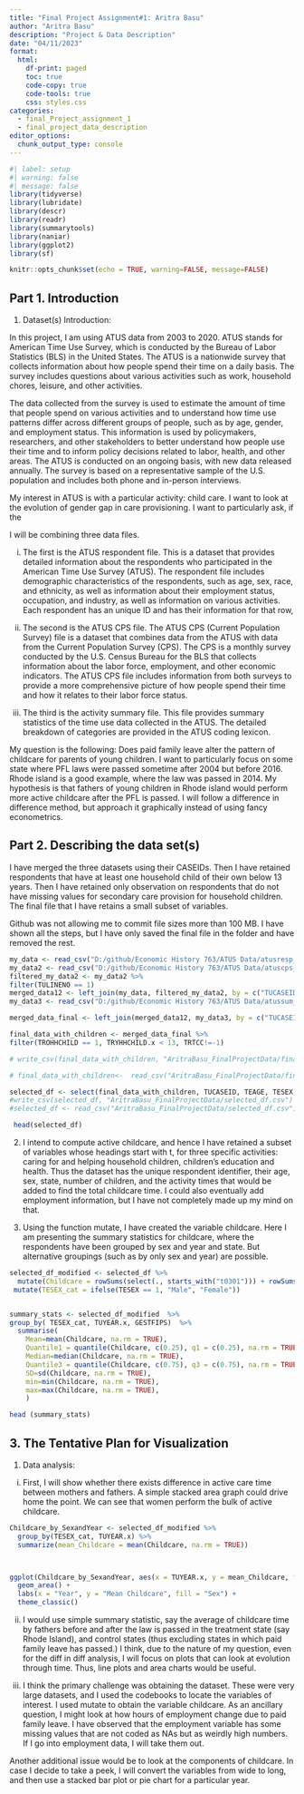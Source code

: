 ```yaml
---
title: "Final Project Assignment#1: Aritra Basu"
author: "Aritra Basu"
description: "Project & Data Description"
date: "04/11/2023"
format:
  html:
    df-print: paged
    toc: true
    code-copy: true
    code-tools: true
    css: styles.css
categories:
  - final_Project_assignment_1
  - final_project_data_description
editor_options: 
  chunk_output_type: console
---
```



```r
#| label: setup
#| warning: false
#| message: false
library(tidyverse)
library(lubridate)
library(descr)
library(readr)
library(summarytools)
library(naniar)
library(ggplot2)
library(sf)

knitr::opts_chunk$set(echo = TRUE, warning=FALSE, message=FALSE)
```

## Part 1. Introduction {#describe-the-data-sets}

1.  Dataset(s) Introduction:

In this project, I am using ATUS data from 2003 to 2020. ATUS stands for American Time Use Survey, which is conducted by the Bureau of Labor Statistics (BLS) in the United States. The ATUS is a nationwide survey that collects information about how people spend their time on a daily basis. The survey includes questions about various activities such as work, household chores, leisure, and other activities. 

The data collected from the survey is used to estimate the amount of time that people spend on various activities and to understand how time use patterns differ across different groups of people, such as by age, gender, and employment status. This information is used by policymakers, researchers, and other stakeholders to better understand how people use their time and to inform policy decisions related to labor, health, and other areas. The ATUS is conducted on an ongoing basis, with new data released annually. The survey is based on a representative sample of the U.S. population and includes both phone and in-person interviews.

My interest in ATUS is with a particular activity: child care. I want to look at the evolution of gender gap in care provisioning. I want to particularly ask, if the 

I will be combining three data files. 

i) The first is the ATUS respondent file. This is a dataset that provides detailed information about the respondents who participated in the American Time Use Survey (ATUS). The respondent file includes demographic characteristics of the respondents, such as age, sex, race, and ethnicity, as well as information about their employment status, occupation, and industry, as well as information on various activities. Each respondent has an unique ID and has their information for that row, 

ii) The second is the ATUS CPS file. The ATUS CPS (Current Population Survey) file is a dataset that combines data from the ATUS with data from the Current Population Survey (CPS). The CPS is a monthly survey conducted by the U.S. Census Bureau for the BLS that collects information about the labor force, employment, and other economic indicators. The ATUS CPS file includes information from both surveys to provide a more comprehensive picture of how people spend their time and how it relates to their labor force status.

iii) The third is the activity summary file. This file provides summary statistics of the time use data collected in the ATUS. The detailed breakdown of categories are provided in the ATUS coding lexicon. 

My question is the following: Does paid family leave alter the pattern of childcare for parents of young children. I want to particularly focus on some state where PFL laws were passed sometime after 2004 but before 2016. Rhode island is a good example, where the law was passed in 2014. My hypothesis is that fathers of young children in Rhode island would perform more active childcare after the PFL is passed. I will follow a difference in difference method, but approach it graphically instead of using fancy econometrics.  


## Part 2. Describing the data set(s) {#describe-the-data-sets-1}

I have merged the three datasets using their CASEIDs. Then I have retained respondents that have at least one household child of their own below 13 years. Then I have retained only observation on respondents that do not have missing values for secondary care provision for household children. The final file that I have retains a small subset of variables.

Github was not allowing me to commit file sizes more than 100 MB. I have shown all the steps, but I have only saved the final file in the folder and have removed the rest. 

```r
my_data <- read_csv("D:/github/Economic History 763/ATUS Data/atusresp_0320.dat")
my_data2 <- read_csv("D:/github/Economic History 763/ATUS Data/atuscps_0320.dat")
filtered_my_data2 <- my_data2 %>%
filter(TULINENO == 1)
merged_data12 <- left_join(my_data, filtered_my_data2, by = c("TUCASEID"))
my_data3 <- read_csv("D:/github/Economic History 763/ATUS Data/atussum_0320.dat")

merged_data_final <- left_join(merged_data12, my_data3, by = c("TUCASEID"))

final_data_with_children <- merged_data_final %>%
filter(TROHHCHILD == 1, TRYHHCHILD.x < 13, TRTCC!=-1)

# write_csv(final_data_with_children, "AritraBasu_FinalProjectData/final_data.csv")

# final_data_with_children<-  read_csv("AritraBasu_FinalProjectData/final_data.csv")

selected_df <- select(final_data_with_children, TUCASEID, TEAGE, TESEX, TRCHILDNUM.x, TUYEAR.x, starts_with("t0301"), starts_with("t0302"), starts_with("t0303"), GESTFIPS)
#write_csv(selected_df, "AritraBasu_FinalProjectData/selected_df.csv")
#selected_df <- read_csv("AritraBasu_FinalProjectData/selected_df.csv")

```

```r
 head(selected_df)
```

2. I intend to compute active childcare, and hence I have retained a subset of variables whose headings start with t, for three specific activities: caring for and helping household children, children's education and health. Thus the dataset has the unique respondent identifier, their age, sex, state, number of children, and the activity times that would be added to find the total childcare time. I could also eventually add employment information, but I have not completely made up my mind on that.


3. Using the function mutate, I have created the variable childcare. Here I am presenting the summary statistics for childcare, where the respondents have been grouped by sex and year and state. But alternative groupings (such as by only sex and year) are possible.  

```r
selected_df_modified <- selected_df %>%
  mutate(Childcare = rowSums(select(., starts_with("t0301"))) + rowSums(select(., starts_with("t0302"))) + rowSums(select(., starts_with("t0303")))) %>%
 mutate(TESEX_cat = ifelse(TESEX == 1, "Male", "Female"))


summary_stats <- selected_df_modified  %>% 
group_by( TESEX_cat, TUYEAR.x, GESTFIPS)  %>% 
  summarise(
    Mean=mean(Childcare, na.rm = TRUE),
    Quantile1 = quantile(Childcare, c(0.25), q1 = c(0.25), na.rm = TRUE),
    Median=median(Childcare, na.rm = TRUE),
    Quantile3 = quantile(Childcare, c(0.75), q3 = c(0.75), na.rm = TRUE),
    SD=sd(Childcare, na.rm = TRUE),
    min=min(Childcare, na.rm = TRUE),
    max=max(Childcare, na.rm = TRUE),
    )

head (summary_stats)


```


## 3. The Tentative Plan for Visualization 
1. Data analysis: 

i) First, I will show whether there exists difference in active care time between mothers and fathers. A simple stacked area graph could drive home the point. We can see that women perform the bulk of active childcare.
```r
Childcare_by_SexandYear <- selected_df_modified %>%
  group_by(TESEX_cat, TUYEAR.x) %>%
  summarize(mean_Childcare = mean(Childcare, na.rm = TRUE))



ggplot(Childcare_by_SexandYear, aes(x = TUYEAR.x, y = mean_Childcare, fill = TESEX_cat)) +
  geom_area() +
  labs(x = "Year", y = "Mean Childcare", fill = "Sex") +
  theme_classic()
```

ii) I would use simple summary statistic, say the average of childcare time by fathers before and after the law is passed in the treatment state (say Rhode Island), and control states (thus excluding states in which paid family leave has passed.) I think, due to the nature of my question, even for the diff in diff analysis, I will focus on plots that can look at evolution through time. Thus, line plots and area charts would be useful.

iii) I think the primary challenge was obtaining the dataset. These were very large datasets, and I used the codebooks to locate the variables of interest. I used mutate to obtain the variable childcare. 
As an ancillary question, I might look at how hours of employment change due to paid family leave. I have observed that the employment variable has some missing values that are not coded as NAs but as weirdly high numbers. If I go into employment data, I will take them out. 

Another additional issue would be to look at the components of childcare. In case I decide to take a peek, I will convert the variables from wide to long, and then use a stacked bar plot or pie chart for a particular year.